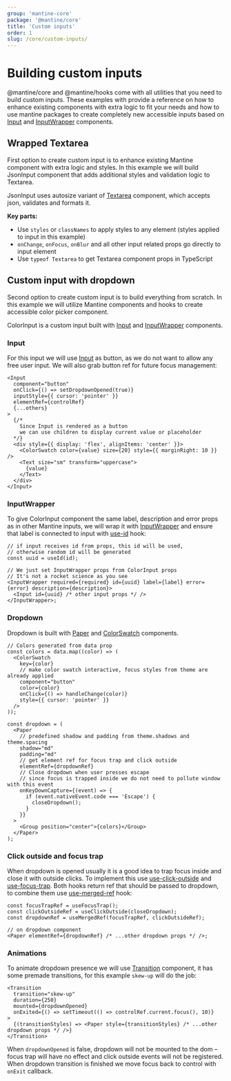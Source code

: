 ```yaml
---
group: 'mantine-core'
package: '@mantine/core'
title: 'Custom inputs'
order: 1
slug: /core/custom-inputs/
---
```



# Building custom inputs

@mantine/core and @mantine/hooks come with all utilities that you need to build custom inputs.
These examples with provide a reference on how to enhance existing components with extra logic to fit your needs
and how to use mantine packages to create completely new accessible inputs based on [Input](/core/input/)
and [InputWrapper](/core/input-wrapper/) components.

## Wrapped Textarea

First option to create custom input is to enhance existing Mantine component with extra logic and styles.
In this example we will build JsonInput component that adds additional styles and validation logic to Textarea.

JsonInput uses autosize variant of [Textarea](/core/textarea/)
component, which accepts json, validates and formats it.

<JsonInputDemo />

**Key parts:**

- Use `styles` or `classNames` to apply styles to any element (styles applied to input in this example)
- `onChange`, `onFocus`, `onBlur` and all other input related props go directly to input element
- Use `typeof Textarea` to get Textarea component props in TypeScript

## Custom input with dropdown

Second option to create custom input is to build everything from scratch.
In this example we will utilize Mantine components and hooks to create accessible color picker component.

ColorInput is a custom input built with [Input](/core/input/)
and [InputWrapper](/core/input-wrapper/) components.

<ColorInputDemo />

### Input

For this input we will use [Input](/core/input/) as button,
as we do not want to allow any free user input. We will also grab button ref for future focus management:

```tsx
<Input
  component="button"
  onClick={() => setDropdownOpened(true)}
  inputStyle={{ cursor: 'pointer' }}
  elementRef={controlRef}
  {...others}
>
  {/*
    Since Input is rendered as a button
    we can use children to display current value or placeholder
  */}
  <div style={{ display: 'flex', alignItems: 'center' }}>
    <ColorSwatch color={value} size={20} style={{ marginRight: 10 }} />
    <Text size="sm" transform="uppercase">
      {value}
    </Text>
  </div>
</Input>
```

### InputWrapper

To give ColorInput component the same label, description and error props as in other Mantine inputs,
we will wrap it with [InputWrapper](/core/input-wrapper/)
and ensure that label is connected to input with [use-id](/hooks/use-id/) hook:

```tsx
// if input receives id from props, this id will be used,
// otherwise random id will be generated
const uuid = useId(id);

// We just set InputWrapper props from ColorInput props
// It's not a rocket science as you see
<InputWrapper required={required} id={uuid} label={label} error={error} description={description}>
  <Input id={uuid} /* other input props */ />
</InputWrapper>;
```

### Dropdown

Dropdown is built with [Paper](/core/paper/)
and [ColorSwatch](/core/color-swatch/) components.

```tsx
// Colors generated from data prop
const colors = data.map((color) => (
  <ColorSwatch
    key={color}
    // make color swatch interactive, focus styles from theme are already applied
    component="button"
    color={color}
    onClick={() => handleChange(color)}
    style={{ cursor: 'pointer' }}
  />
));

const dropdown = (
  <Paper
    // predefined shadow and padding from theme.shadows and theme.spacing
    shadow="md"
    padding="md"
    // get element ref for focus trap and click outside
    elementRef={dropdownRef}
    // Close dropdown when user presses escape
    // since focus is trapped inside we do not need to pollute window with this event
    onKeyDownCapture={(event) => {
      if (event.nativeEvent.code === 'Escape') {
        closeDropdown();
      }
    }}
  >
    <Group position="center">{colors}</Group>
  </Paper>
);
```

### Click outside and focus trap

When dropdown is opened usually it is a good idea to trap focus inside
and close it with outside clicks. To implement this use [use-click-outside](/hooks/use-click-outside/)
and [use-focus-trap](/hooks/use-focus-trap/).
Both hooks return ref that should be passed to dropdown, to combine them use [use-merged-ref](/hooks/use-merged-ref/)
hook:

```tsx
const focusTrapRef = useFocusTrap();
const clickOutsideRef = useClickOutside(closeDropdown);
const dropdownRef = useMergedRef(focusTrapRef, clickOutsideRef);

// on dropdown component
<Paper elementRef={dropdownRef} /* ...other dropdown props */ />;
```

### Animations

To animate dropdown presence we will use [Transition](/core/transition/)
component, it has some premade transitions, for this example `skew-up` will do the job:

```tsx
<Transition
  transition="skew-up"
  duration={250}
  mounted={dropdownOpened}
  onExited={() => setTimeout(() => controlRef.current.focus(), 10)}
>
  {(transitionStyles) => <Paper style={transitionStyles} /* ...other dropdown props */ />}
</Transition>
```

When `dropdownOpened` is false, dropdown will not be mounted to the dom
– focus trap will have no effect and click outside events will not be registered.
When dropdown transition is finished we move focus back to control with `onExit` callback.

